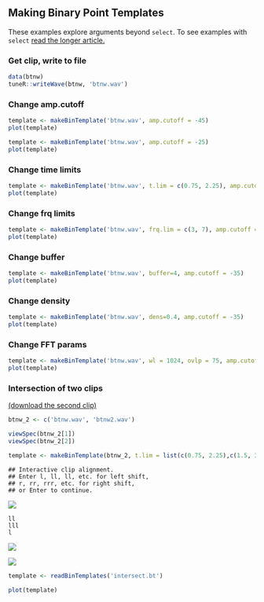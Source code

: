 ## Making Binary Point Templates
These examples explore arguments beyond `select`. To see examples with `select` <a href="makingBinTemplates.html" target="_blank">read the longer article.</a>

### Get clip, write to file
```r
data(btnw)
tuneR::writeWave(btnw, 'btnw.wav')
```

### Change amp.cutoff
```r
template <- makeBinTemplate('btnw.wav', amp.cutoff = -45)
plot(template)

template <- makeBinTemplate('btnw.wav', amp.cutoff = -25)
plot(template)
```

### Change time limits
```r
template <- makeBinTemplate('btnw.wav', t.lim = c(0.75, 2.25), amp.cutoff = -35)
plot(template)
```

### Change frq limits
```r
template <- makeBinTemplate('btnw.wav', frq.lim = c(3, 7), amp.cutoff = -35)
plot(template)
```

### Change buffer
```r
template <- makeBinTemplate('btnw.wav', buffer=4, amp.cutoff = -35)
plot(template)
```

### Change density
```r
template <- makeBinTemplate('btnw.wav', dens=0.4, amp.cutoff = -35)
plot(template)
```

### Change FFT params
```r
template <- makeBinTemplate('btnw.wav', wl = 1024, ovlp = 75, amp.cutoff = -35)
plot(template)
```

### Intersection of two clips
<a href="https://github.com/jonkatz2/monitoR/blob/gh-pages/assets/makingTemplates/btnw2.wav?raw=true">(download the second clip)</a>

```r
btnw_2 <- c('btnw.wav', 'btnw2.wav')
```
```r
viewSpec(btnw_2[1])
viewSpec(btnw_2[2])
```
```r
template <- makeBinTemplate(btnw_2, t.lim = list(c(0.75, 2.25),c(1.5, 3.5)), frq.lim = c(3, 8), amp.cutoff = -35)
```
```
## Interactive clip alignment.
## Enter l, ll, ll, etc. for left shift, 
## r, rr, rrr, etc. for right shift, 
## or Enter to continue.
```
![](img/intersectBTNW.png)
```
ll
lll
l
```
![](img/intersectBTNW2.png)


![](img/intersectBTNW3.png)

```r
template <- readBinTemplates('intersect.bt')
```
```r
plot(template)
```
